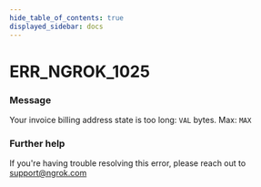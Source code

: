 ```yaml
---
hide_table_of_contents: true
displayed_sidebar: docs
---
```



# ERR_NGROK_1025

### Message
Your invoice billing address state is too long: `VAL` bytes. Max: `MAX`

<ErrorDetails error='err_ngrok_1025' />


### Further help
If you're having trouble resolving this error, please reach out to [support@ngrok.com](mailto:support@ngrok.com?subject=Help%20with%20ERR_NGROK_1025)

